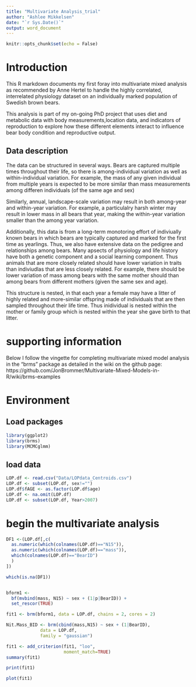 ```yaml
---
title: "Multivariate Analysis_trial"
author: "Ashlee Mikkelsen"
date: "`r Sys.Date()`"
output: word_document
---
```


```r
knitr::opts_chunk$set(echo = False)
```



# Introduction

This R markdown documents my first foray into multivariate mixed analysis as recommended by Anne Hertel to handle the highly correlated, interrelated physiology dataset on an individually marked population of Swedish brown bears.

This analysis is part of my on-going PhD project that uses diet and metabolic data with body measurements,location data, and indicators of reproduction to explore how these different elements interact to influence bear body condition and reproductive output. 

## Data description

The data can be structured in several ways. Bears are captured multiple times throughout their life, so there is among-individual variation as well as within-individual variation. For example, the mass of any given individual from multiple years is expected to be more similar than mass measurements among differen individuals (of the same age and sex)

Similarly, annual, landscape-scale variation may result in both among-year and within-year variation. For example, a particulalry harsh winter may result in lower mass in all bears that year, making the within-year variation smaller than the among year variation.

Additionally, this data is from a long-term monotoring effort of indiviually known bears in which bears are typically captured and marked for the first time as yearlings. Thus, we also have extensive data on the pedigree and relationships among bears. Many apsects of physiology and life history have both a genetic component and a social learning component. Thus animals that are more closely related should have lower variation in traits than indiviudlas that are less closely related. For example, there should be lower variation of mass among bears with the same mother should than among bears from different mothers (given the same sex and age). 

This structure is nested, in that each year a female may have a litter of highly related and more-similar offspring made of individuals that are then sampled throughout their life time. Thus inidividual is nested within the mother or family group which is nested within the year she gave birth to that litter. 


# supporting information

Below I follow the vingette for completing multivariate mixed model analysis in the "brms" package as detailed in the wiki on the github page: https://github.com/JonBrommer/Multivariate-Mixed-Models-in-R/wiki/brms-examples

# Environment

## Load packages

```r

library(ggplot2)
library(brms)
library(MCMCglmm)

```


## load data

```r

LOP.df <- read.csv("Data/LOPdata_Centroids.csv")
LOP.df <- subset(LOP.df, sex!="")
LOP.df$fAGE <- as.factor(LOP.df$age)
LOP.df <- na.omit(LOP.df)
LOP.df <- subset(LOP.df, Year>2007)


```



# begin the multivariate analysis

```r
DF1 <-(LOP.df[,c(
  as.numeric(which(colnames(LOP.df)=="N15")),
  as.numeric(which(colnames(LOP.df)=="mass")),
  which(colnames(LOP.df)=="BearID")
  )
])

which(is.na(DF1))


bform1 <- 
  bf(mvbind(mass, N15) ~ sex + (1|p|BearID)) +
  set_rescor(TRUE)

fit1 <- brm(bform1, data = LOP.df, chains = 2, cores = 2)

Nit.Mass_BID <- brm(cbind(mass,N15) ~ sex + (1|BearID),
             data = LOP.df,
             family = "gaussian")

fit1 <- add_criterion(fit1, "loo",
                      moment_match=TRUE)
summary(fit1)

print(fit1)

plot(fit1)



```

